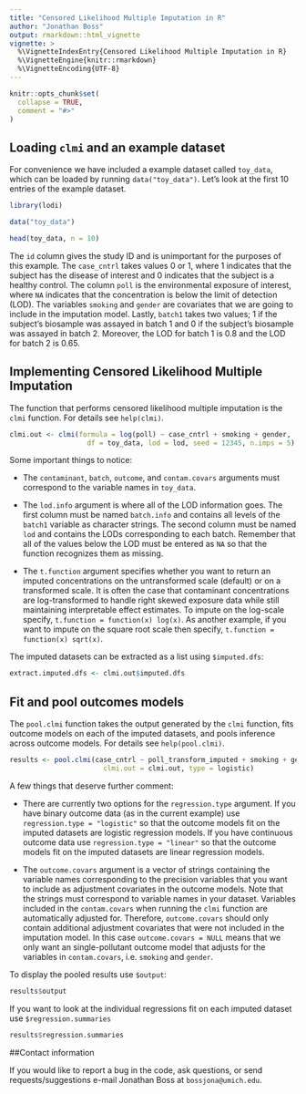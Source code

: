 ```yaml
---
title: "Censored Likelihood Multiple Imputation in R"
author: "Jonathan Boss"
output: rmarkdown::html_vignette
vignette: >
  %\VignetteIndexEntry{Censored Likelihood Multiple Imputation in R}
  %\VignetteEngine{knitr::rmarkdown}
  %\VignetteEncoding{UTF-8}
---
```


```r
knitr::opts_chunk$set(
  collapse = TRUE,
  comment = "#>"
)
```

## Loading `clmi` and an example dataset

For convenience we have included a example dataset called `toy_data`, which can
be loaded by running `data("toy_data")`. Let's look at the first 10 entries
of the example dataset.

```r
library(lodi)

data("toy_data")

head(toy_data, n = 10)
```

The `id` column gives the study ID and is unimportant for the purposes of this
example. The `case_cntrl` takes values 0 or 1, where 1 indicates that the
subject has the disease of interest and 0 indicates that the subject is a
healthy control. The column `poll` is the environmental exposure of interest,
where `NA` indicates that the concentration is below the limit of detection
(LOD). The variables `smoking` and `gender` are covariates that we are going to
include in the imputation model. Lastly, `batch1` takes two values; 1 if the
subject's biosample was assayed in batch 1 and 0 if the subject's biosample was
assayed in batch 2. Moreover, the LOD for batch 1 is 0.8 and the LOD for
batch 2 is 0.65.

## Implementing Censored Likelihood Multiple Imputation

The function that performs censored likelihood multiple imputation is the
`clmi` function. For details see `help(clmi)`.

```r
clmi.out <- clmi(formula = log(poll) ~ case_cntrl + smoking + gender,
                   df = toy_data, lod = lod, seed = 12345, n.imps = 5)
```

Some important things to notice:

- The `contaminant`, `batch`, `outcome`, and `contam.covars` arguments must
  correspond to the variable names in `toy_data`.

- The `lod.info` argument is where all of the LOD information goes. The first
  column must be named `batch.info` and contains all levels of the `batch1`
  variable as character strings. The second column must be named `lod` and
  contains the LODs corresponding to each batch. Remember that all of the
  values below the LOD must be entered as `NA` so that the function recognizes
  them as missing.

- The `t.function` argument specifies whether you want to return an imputed
  concentrations on the untransformed scale (default) or on a transformed scale.
  It is often the case that contaminant concentrations are log-transformed to
  handle right skewed exposure data while still maintaining interpretable effect
  estimates. To impute on the log-scale specify,
  `t.function = function(x) log(x)`. As another example, if you want to impute
  on the square root scale then specify, `t.function = function(x) sqrt(x)`.

The imputed datasets can be extracted as a list using `$imputed.dfs`:

```r
extract.imputed.dfs <- clmi.out$imputed.dfs
```

## Fit and pool outcomes models

The `pool.clmi` function takes the output generated by the `clmi` function, fits
outcome models on each of the imputed datasets, and pools inference across
outcome models. For details see `help(pool.clmi)`.

```r
results <- pool.clmi(case_cntrl ~ poll_transform_imputed + smoking + gender,
                       clmi.out = clmi.out, type = logistic)
```

A few things that deserve further comment:

- There are currently two options for the `regression.type` argument. If you
  have binary outcome data (as in the current example) use
  `regression.type = "logistic"` so that the outcome models fit on the imputed
  datasets are logistic regression models. If you have continuous outcome data
  use `regression.type = "linear"` so that the outcome models fit on the
  imputed datasets are linear regression models.

- The `outcome.covars` argument is a vector of strings containing the variable
  names corresponding to the precision variables that you want to include as
  adjustment covariates in the outcome models. Note that the strings must
  correspond to variable names in your dataset. Variables included in the
  `contam.covars` when running the `clmi` function are automatically adjusted
  for. Therefore, `outcome.covars` should only contain additional adjustment
  covariates that were not included in the imputation model. In this case
  `outcome.covars = NULL` means that we only want an single-pollutant outcome
  model that adjusts for the variables in `contam.covars`, i.e. `smoking` and
  `gender`.

To display the pooled results use `$output`:

```r
results$output
```

If you want to look at the individual regressions fit on each imputed dataset use
  `$regression.summaries`

```r
results$regression.summaries
```

##Contact information

If you would like to report a bug in the code, ask questions, or send
requests/suggestions e-mail Jonathan Boss at `bossjona@umich.edu`.
